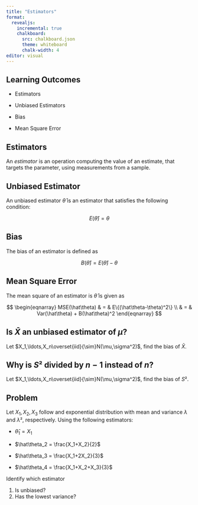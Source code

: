 ```yaml
---
title: "Estimators"
format:
  revealjs:
    incremental: true 
    chalkboard:
      src: chalkboard.json
      theme: whiteboard
      chalk-width: 4
editor: visual
---
```


## Learning Outcomes

-   Estimators

-   Unbiased Estimators

-   Bias

-   Mean Square Error

## Estimators

An *estimator* is an operation computing the value of an estimate, that targets the parameter, using measurements from a sample.

## Unbiased Estimator

An unbiased estimator $\hat\theta$ is an estimator that satisfies the following condition:

$$
E(\hat\theta) = \theta
$$

## Bias

The bias of an estimator is defined as

$$
B(\hat\theta) = E(\hat\theta)-\theta
$$

## Mean Square Error

The mean square of an estimator is $\hat\theta$ is given as

$$
\begin{eqnarray}
MSE(\hat\theta) & = & E\{(\hat\theta-\theta)^2\} \\
& = & Var(\hat\theta) + B(\hat\theta)^2
\end{eqnarray}
$$

## Is $\bar X$ an unbiased estimator of $\mu$?

Let $X_1,\ldots,X_n\overset{iid}{\sim}N(\mu,\sigma^2)$, find the bias of $\bar X$.

## Why is $S²$ divided by $n-1$ instead of $n$?

Let $X_1,\ldots,X_n\overset{iid}{\sim}N(\mu,\sigma^2)$, find the bias of $S²$.

## Problem

Let $X_1,X_2,X_3$ follow and exponential distribution with mean and variance $\lambda$ and $\lambda²$, respectively. Using the following estimators:

-   $\hat\theta_1 = X_1$

-   $\hat\theta_2 = \frac{X_1+X_2}{2}$

-   $\hat\theta_3 = \frac{X_1+2X_2}{3}$

-   $\hat\theta_4 = \frac{X_1+X_2+X_3}{3}$

Identify which estimator

1.  Is unbiased?
2.  Has the lowest variance?
